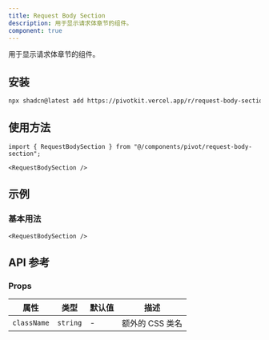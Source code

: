 ```yaml
---
title: Request Body Section
description: 用于显示请求体章节的组件。
component: true
---
```


用于显示请求体章节的组件。

<ComponentPreview name="request-body-section-demo" />

## 安装

```bash
npx shadcn@latest add https://pivotkit.vercel.app/r/request-body-section.json
```

## 使用方法

```tsx
import { RequestBodySection } from "@/components/pivot/request-body-section";
```

```tsx
<RequestBodySection />
```

## 示例

### 基本用法

```tsx
<RequestBodySection />
```

## API 参考

### Props

| 属性        | 类型     | 默认值 | 描述            |
| ----------- | -------- | ------ | --------------- |
| `className` | `string` | -      | 额外的 CSS 类名 |

